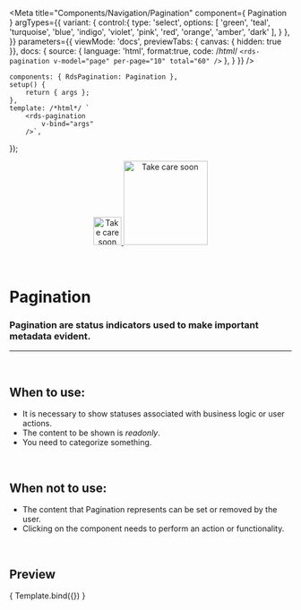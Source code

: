
<Meta
	title="Components/Navigation/Pagination"
	component={ Pagination }
	argTypes={{
		variant: {
			control:{
				type: 'select',
				options: [
					'green',
					'teal',
					'turquoise',
					'blue',
					'indigo',
					'violet',
					'pink',
					'red',
					'orange',
					'amber',
					'dark'
				],
			}
		},
	}}
	parameters={{
		viewMode: 'docs',
		previewTabs: { canvas: { hidden: true }},
		docs: {
			source: {
				language: 'html',
				format:true,
				code: /*html*/ 
`<rds-pagination
	v-model="page"
	per-page="10"
	total="60"
/>`
			},
		}
	}}
/>

	components: { RdsPagination: Pagination },
	setup() {
		return { args };
	},
	template: /*html*/ `
		<rds-pagination
			v-bind="args"
		/>`,
});


<div align="center" style={{display: 'flex'}}>
    <a href="https://rahulaher.netlify.app">
        <img src="../../../public/img/logo/glyph-black-colored.svg" alt="Take care soon" width="50" />
        <img src="../../../public/img/logo/word-black-colored.svg" alt="Take care soon" width="150" />
    </a>
</div>

<br />
<br />

# Pagination

### Pagination are status indicators used to make important metadata evident.
---
<br />

## When to use:
- It is necessary to show statuses associated with business logic or user actions.
- The content to be shown is *readonly*.
- You need to categorize something.


<br />

## When not to use:
- The content that Pagination represents can be set or removed by the user.
- Clicking on the component needs to perform an action or functionality.

<br />

## Preview

<Canvas>
	<Story
		name="Pagination"
		args={{
			value: 1,
			perPage: 10,
			total: 60,
		}}
	>
		{ Template.bind({}) }
	</Story>
</Canvas>

<ArgsTable story="Pagination" />

